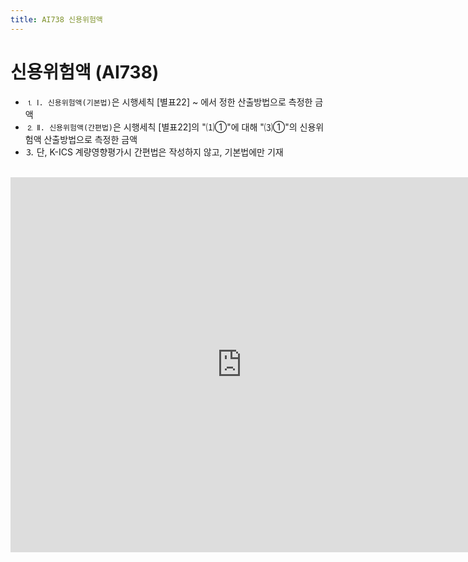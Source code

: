 ```yaml
---
title: AI738 신용위험액
---
```

# 신용위험액 (AI738)

<Accordion multiple activeIndex={[]}>
<AccordionTab header="[작성 요령]">

- ⒈ `Ⅰ. 신용위험액(기본법)`은 시행세칙 [별표22] <OverlayDemo id = "451"/> ~ <OverlayDemo id = "453"/> 에서 정한 산출방법으로 측정한 금액
- ⒉ `Ⅱ. 신용위험액(간편법)`은 시행세칙 [별표22]의 <OverlayDemo id = "416_나"/>"⑴①"에 대해 <OverlayDemo id = "416_나"/>"⑶①"의 신용위험액 산출방법으로 측정한 금액
- ⒊ 단, K-ICS 계량영향평가시 간편법은 작성하지 않고, 기본법에만 기재

</AccordionTab>
</Accordion>

<br/>

<iframe width="740" height="600" frameBorder="0" scrolling="no"
src="https://onedrive.live.com/embed?resid=AB5F66CE0CF8D024%2116554&authkey=%21ACzRWZavyE-79hc&em=2
&AllowTyping=True
&wdAllowInteractivity=False&ActiveCell='6-1'!B10&Item='6-1'!A7:D37
&wdHideGridlines=True
&wdDownloadButton=False
&waccluster=PSG3">
</iframe>

